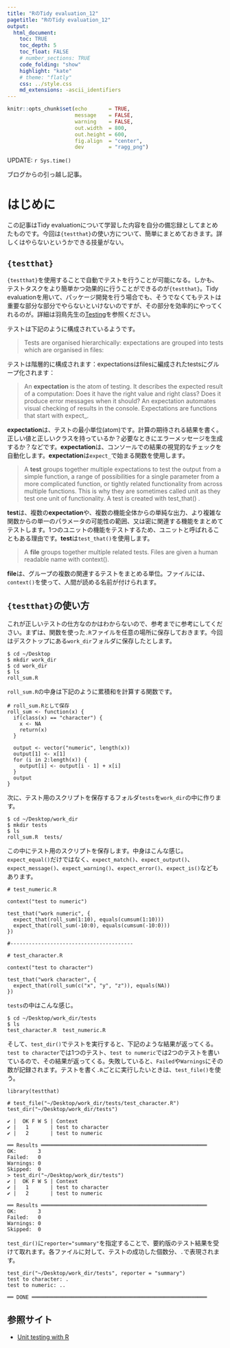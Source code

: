 ```yaml
---
title: "RのTidy evaluation_12"
pagetitle: "RのTidy evaluation_12"
output:
  html_document:
    toc: TRUE
    toc_depth: 5
    toc_float: FALSE
    # number_sections: TRUE
    code_folding: "show"
    highlight: "kate"
    # theme: "flatly"
    css: ../style.css
    md_extensions: -ascii_identifiers
---
```


```r
knitr::opts_chunk$set(echo       = TRUE,
                      message    = FALSE,
                      warning    = FALSE,
                      out.width  = 800,
                      out.height = 600,
                      fig.align  = "center",
                      dev        = "ragg_png")
```

<div class="update-right">
UPDATE: `r Sys.time()`
</div>

ブログからの引っ越し記事。

# はじめに
この記事はTidy evaluationについて学習した内容を自分の備忘録としてまとめたものです。今回は`{testthat}`の使い方について、簡単にまとめておきます。詳しくはやらないというかできる技量がない。

## `{testthat}`
`{testthat}`を使用することで自動でテストを行うことが可能になる。しかも、テストタスクをより簡単かつ効果的に行うことができるのが`{testthat}`。Tidy evaluationを用いて、パッケージ開発を行う場合でも、そうでなくてもテストは重要な部分な部分でやらないといけないのですが、その部分を効率的にやってくれるのが。詳細は羽鳥先生の[Testing](http://r-pkgs.had.co.nz/tests.html#test-workflow)を参照ください。

テストは下記のように構成されているようです。

> Tests are organised hierarchically: expectations are grouped into tests which are organised in files:

テストは階層的に構成されます：expectationsはfilesに編成されたtestsにグループ化されます：

> An **expectation** is the atom of testing. It describes the expected result of a computation: Does it have the right value and right class? Does it produce error messages when it should? An expectation automates visual checking of results in the console. Expectations are functions that start with expect_.

**expectation**は、テストの最小単位(atom)です。計算の期待される結果を書く。正しい値と正しいクラスを持っているか？必要なときにエラーメッセージを生成するか？などです。**expectation**は、コンソールでの結果の視覚的なチェックを自動化します。**expectation**は`expect_`で始まる関数を使用します。

> A **test** groups together multiple expectations to test the output from a simple function, a range of possibilities for a single parameter from a more complicated function, or tightly related functionality from across multiple functions. This is why they are sometimes called unit as they test one unit of functionality. A test is created with test_that() .

**test**は、複数の**expectation**や、複数の機能全体からの単純な出力、より複雑な関数からの単一のパラメータの可能性の範囲、又は密に関連する機能をまとめてテストします。1つのユニットの機能をテストするため、ユニットと呼ばれることもある理由です。**test**は`test_that()`を使用します。

> A **file** groups together multiple related tests. Files are given a human readable name with context().

**file**は、グループの複数の関連するテストをまとめる単位。ファイルには、`context()`を使って、人間が読める名前が付けられます。

## `{testthat}`の使い方
これが正しいテストの仕方なのかはわからないので、参考までに参考にしてください。まずは、関数を使った`.R`ファイルを任意の場所に保存しておきます。今回はデスクトップにある`work_dir`フォルダに保存したとします。

```R:R
$ cd ~/Desktop
$ mkdir work_dir
$ cd work_dir
$ ls
roll_sum.R
```

`roll_sum.R`の中身は下記のように累積和を計算する関数です。

```R:R
# roll_sum.Rとして保存
roll_sum <- function(x) {
  if(class(x) == "character") {
    x <- NA
    return(x)
  }
  
  output <- vector("numeric", length(x))
  output[1] <- x[1]
  for (i in 2:length(x)) {
    output[i] <- output[i - 1] + x[i]
  }
  output
}
```

次に、テスト用のスクリプトを保存するフォルダ`tests`を`work_dir`の中に作ります。

```R:R
$ cd ~/Desktop/work_dir
$ mkdir tests
$ ls
roll_sum.R  tests/
```

この中にテスト用のスクリプトを保存します。中身はこんな感じ。`expect_equal()`だけではなく、`expect_match()`、`expect_output()`、`expect_message()`、`expect_warning()`、`expect_error()`、`expect_is()`などもあります。

```R:R
# test_numeric.R

context("test to numeric")

test_that("work numeric", {
  expect_that(roll_sum(1:10), equals(cumsum(1:10)))
  expect_that(roll_sum(-10:0), equals(cumsum(-10:0)))
})

#----------------------------------------

# test_character.R

context("test to character")

test_that("work character", {
  expect_that(roll_sum(c("x", "y", "z")), equals(NA))
})

```

`tests`の中はこんな感じ。

```R:R
$ cd ~/Desktop/work_dir/tests
$ ls
test_character.R  test_numeric.R
```

そして、`test_dir()`でテストを実行すると、下記のような結果が返ってくる。`test to character`では1つのテスト、`test to numeric`では2つのテストを書いているので、その結果が返ってくる。失敗していると、`Failed`や`Warnings`にその数が記録されます。テストを書く`.R`ごとに実行したいときは、`test_file()`を使う。

```R:R
library(testthat)

# test_file("~/Desktop/work_dir/tests/test_character.R")
test_dir("~/Desktop/work_dir/tests")

✔ |  OK F W S | Context
✔ |   1       | test to character
✔ |   2       | test to numeric

══ Results ══════════════════════════════════════════════════════
OK:       3
Failed:   0
Warnings: 0
Skipped:  0
> test_dir("~/Desktop/work_dir/tests")
✔ |  OK F W S | Context
✔ |   1       | test to character
✔ |   2       | test to numeric

══ Results ══════════════════════════════════════════════════════
OK:       3
Failed:   0
Warnings: 0
Skipped:  0
```

`test_dir()`に` reporter="summary"`を指定することで、要約版のテスト結果を受けて取れます。各ファイルに対して、テストの成功した個数分、`.`で表現されます。

```R:R
test_dir("~/Desktop/work_dir/tests", reporter = "summary")
test to character: .
test to numeric: ..

══ DONE ═════════════════════════════════════════════════════════
```

## 参照サイト
- [Unit testing with R](https://www.brodrigues.co/blog/2016-03-31-unit-testing-with-r/)
